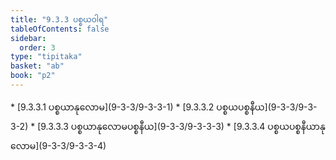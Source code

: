 ```yaml
---
title: "9.3.3 ပစ္စယဝါရ"
tableOfContents: false
sidebar:
  order: 3
type: "tipitaka"
basket: "ab"
book: "p2"
---
```



<DynamicBreadcrumb />



<TableOfContents book="p2" section="9.3.3">
* [9.3.3.1 ပစ္စယာနုလောမ](9-3-3/9-3-3-1)
* [9.3.3.2 ပစ္စယပစ္စနီယ](9-3-3/9-3-3-2)
* [9.3.3.3 ပစ္စယာနုလောမပစ္စနီယ](9-3-3/9-3-3-3)
* [9.3.3.4 ပစ္စယပစ္စနီယာနုလောမ](9-3-3/9-3-3-4)
</TableOfContents>